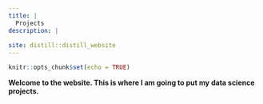 ```yaml
---
title: |
  Projects
description: |
 
site: distill::distill_website
---
```


```r
knitr::opts_chunk$set(echo = TRUE)
```

**Welcome to the website. This is where I am going to put my data science projects.**